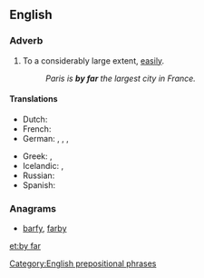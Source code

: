 ==English==

===Adverb===
{{en-adv|pos=[[by]] [[far]]|-}}

# {{idiomatic}} To a considerably large extent, [[easily]].
#: ''Paris is '''by far''' the largest city in France.''

====Translations====
{{trans-top|to a large extent}}
* Dutch: {{t+|nl|verreweg}}
* French: {{t+|fr|de loin}}
* German: {{t-|de|mit Abstand}}, {{t|de|bei weitem}}, {{t|de|bei Weitem}}, {{t+|de|weitaus}}
{{trans-mid}}
* Greek: {{t|el|κατά πολύ|tr=katá polý}}, {{t|el|μακράν|tr=makrán|sc=Grek}}
* Icelandic: {{t-|is|lang-}}, {{t|is|langsamlega}}
* Russian: {{t|ru|несомненно|sc=Cyrl}}
* Spanish: {{t|es|de lejos}}
{{trans-bottom}}

===Anagrams===
* [[barfy#English|barfy]], [[farby#English|farby]]

[[Category:English prepositional phrases]]

[[et:by far]]